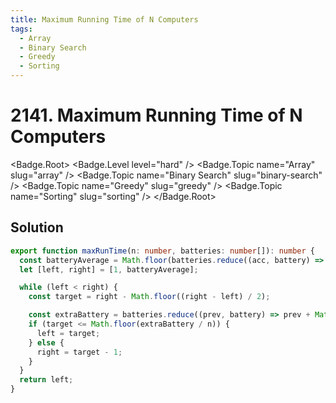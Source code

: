 ```yaml
---
title: Maximum Running Time of N Computers
tags:
  - Array
  - Binary Search
  - Greedy
  - Sorting
---
```


# 2141. Maximum Running Time of N Computers

<Badge.Root>
  <Badge.Level level="hard" />
  <Badge.Topic name="Array" slug="array" />
  <Badge.Topic name="Binary Search" slug="binary-search" />
  <Badge.Topic name="Greedy" slug="greedy" />
  <Badge.Topic name="Sorting" slug="sorting" />
</Badge.Root>

## Solution

```typescript filename="solution.ts" copy
export function maxRunTime(n: number, batteries: number[]): number {
  const batteryAverage = Math.floor(batteries.reduce((acc, battery) => acc + battery, 0) / n);
  let [left, right] = [1, batteryAverage];

  while (left < right) {
    const target = right - Math.floor((right - left) / 2);

    const extraBattery = batteries.reduce((prev, battery) => prev + Math.min(battery, target), 0);
    if (target <= Math.floor(extraBattery / n)) {
      left = target;
    } else {
      right = target - 1;
    }
  }
  return left;
}
```

<ProblemLink
  codingSite="leetcode"
  href="https://leetcode.com/problems/maximum-running-time-of-n-computers"
  title="Maximum Running Time of N Computers"
/>
